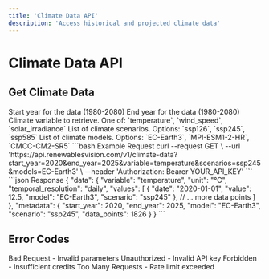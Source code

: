```yaml
---
title: 'Climate Data API'
description: 'Access historical and projected climate data'
---
```


# Climate Data API

## Get Climate Data

<ParamField query="start_year" type="number" required>
  Start year for the data (1980-2080)
</ParamField>

<ParamField query="end_year" type="number" required>
  End year for the data (1980-2080)
</ParamField>

<ParamField query="variable" type="string" required>
  Climate variable to retrieve. One of: `temperature`, `wind_speed`, `solar_irradiance`
</ParamField>

<ParamField query="scenarios" type="array" required>
  List of climate scenarios. Options: `ssp126`, `ssp245`, `ssp585`
</ParamField>

<ParamField query="models" type="array" required>
  List of climate models. Options: `EC-Earth3`, `MPI-ESM1-2-HR`, `CMCC-CM2-SR5`
</ParamField>

<RequestExample>
```bash Example Request
curl --request GET \
  --url 'https://api.renewablesvision.com/v1/climate-data?start_year=2020&end_year=2025&variable=temperature&scenarios=ssp245&models=EC-Earth3' \
  --header 'Authorization: Bearer YOUR_API_KEY'
```
</RequestExample>

<ResponseExample>
```json Response
{
  "data": {
    "variable": "temperature",
    "unit": "°C",
    "temporal_resolution": "daily",
    "values": [
      {
        "date": "2020-01-01",
        "value": 12.5,
        "model": "EC-Earth3",
        "scenario": "ssp245"
      },
      // ... more data points
    ]
  },
  "metadata": {
    "start_year": 2020,
    "end_year": 2025,
    "model": "EC-Earth3",
    "scenario": "ssp245",
    "data_points": 1826
  }
}
```
</ResponseExample>

## Error Codes

<ResponseField name="400" type="object">
  Bad Request - Invalid parameters
</ResponseField>

<ResponseField name="401" type="object">
  Unauthorized - Invalid API key
</ResponseField>

<ResponseField name="403" type="object">
  Forbidden - Insufficient credits
</ResponseField>

<ResponseField name="429" type="object">
  Too Many Requests - Rate limit exceeded
</ResponseField> 